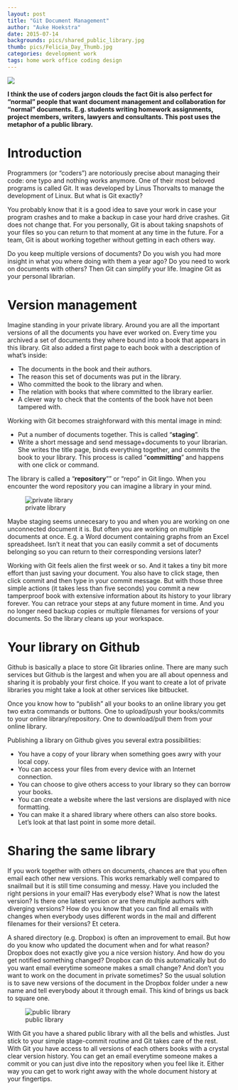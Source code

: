 ```yaml
---
layout: post
title: "Git Document Management"
author: "Auke Hoekstra"
date: 2015-07-14
backgrounds: pics/shared_public_library.jpg
thumb: pics/Felicia_Day_Thumb.jpg
categories: development work
tags: home work office coding design
---
```

![](/pics/Felicia_Day_Librarian_Widescreen.jpg)

**I think the use of coders jargon clouds the fact Git is also perfect for "normal" people that want document management and collaboration for "normal" documents. E.g. students writing homework assignments, project members, writers, lawyers and consultants. This post uses the metaphor of a public library.**

# Introduction
Programmers (or "coders") are notoriously precise about managing their code: one typo and nothing works anymore. One of their most beloved programs is called Git. It was developed by Linus Thorvalts to manage the development of Linux. But what is Git exactly?

You probably know that it is a good idea to save your work in case your program crashes and to make a backup in case your hard drive crashes. Git does not change that. For you personally, Git is about taking snapshots of your files so you can return to that moment at any time in the future. For a team, Git is about working together without getting in each others way.

Do you keep multiple versions of documents? Do you wish you had more insight in what you where doing with them a year ago? Do you need to work on documents with others? Then Git can simplify your life. Imagine Git as your personal librarian.

# Version management
Imagine standing in your private library. Around you are all the important versions of all the documents you have ever worked on. Every time you archived a set of documents they where bound into a book that appears in this library. Git also added a first page to each book with a description of what's inside:

  * The documents in the book and their authors.
  * The reason this set of documents was put in the library.
  * Who committed the book to the library and when.
  * The relation with books that where committed to the library earlier.
  * A clever way to check that the contents of the book have not been tampered with.

Working with Git becomes straighforward with this mental image in mind:

  * Put a number of documents together. This is called "**staging**".
  * Write a short message and send message+documents to your librarian. She writes the title page, binds everything together, and commits the book to your library. This process is called "**committing**" and happens with one click or command.

The library is called a "**repository**"" or "repo" in Git lingo. When you encounter the word repository you can imagine a library in your mind.

![private library](/pics/Private_Library.jpg)

Maybe staging seems unnecesary to you and when you are working on one unconnected document it is. But often you are working on multiple documents at once. E.g. a Word document containing graphs from an Excel spreadsheet. Isn't it neat that you can easily commit a set of documents belonging so you can return to their corresponding versions later?

Working with Git feels alien the first week or so. And it takes a tiny bit more effort than just saving your document. You also have to click stage, then click commit and then type in your commit message. But with those three simple actions (it takes less than five seconds) you commit a new tamperproof book with extensive information about its history to your library forever. You can retrace your steps at any future moment in time. And you no longer need backup copies or multiple filenames for versions of your documents. So the library cleans up your workspace.

# Your library on Github
Github is basically a place to store Git libraries online. There are many such services but Github is the largest and when you are all about openness and sharing it is probably your first choice. If you want to create a lot of private libraries you might take a look at other services like bitbucket.

Once you know how to "publish" all your books to an online library you get two extra commands or buttons. One to upload/push your books/commits to your online library/repository. One to download/pull them from your online library.

Publishing a library on Github gives you several extra possibilities:

  * You have a copy of your library when something goes awry with your local copy.
  * You can access your files from every device with an Internet connection.
  * You can choose to give others access to your library so they can borrow your books.
  * You can create a website where the last versions are displayed with nice formatting.
  * You can make it a shared library where others can also store books. Let's look at that last point in some more detail.

# Sharing the same library
If you work together with others on documents, chances are that you often email each other new versions. This works remarkably well compared to snailmail but it is still time consuming and messy. Have you included the right persions in your email? Has everybody else? What is now the latest version? Is there one latest version or are there multiple authors with diverging versions? How do you know that you can find all emails with changes when everybody uses different words in the mail and different filenames for their versions? Et cetera.

A shared directory (e.g. Dropbox) is often an improvement to email. But how do you know who updated the document when and for what reason? Dropbox does not exactly give you a nice version history. And how do you get notified something changed? Dropbox can do this automatically but do you want email everytime someone makes a small change? And don't you want to work on the document in private sometimes? So the usual solution is to save new versions of the document in the Dropbox folder under a new name and tell everybody about it through email. This kind of brings us back to square one.

![public library](/pics/shared_public_library.jpg)

With Git you have a shared public library with all the bells and whistles. Just stick to your simple stage-commit routine and Git takes care of the rest. With Git you have access to all versions of each others books with a crystal clear version history. You can get an email everytime someone makes a commit or you can just dive into the repository when you feel like it. Either way you can get to work right away with the whole document history at your fingertips.
